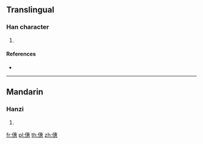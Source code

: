 ==Translingual==

===Han character===
{{Han char|rn=9|rad=人|as=12|sn=14|four=|canj=OJIP|ids=⿰亻惠}}

# {{defn|Han|sort=人12}}

====References====
* {{Han ref|kx=0117.050|dkj=01108|dj=0248.110|hdz=10217.160|uh=50E1|ud=20705}}

----

==Mandarin==

===Hanzi===
{{cmn-hanzi|pin=[[huì]] ([[hui4]])|wg=hui<sup>4</sup>}}

# {{defn|lang=cmn|sort=人12}}

[[fr:僡]]
[[pl:僡]]
[[th:僡]]
[[zh:僡]]